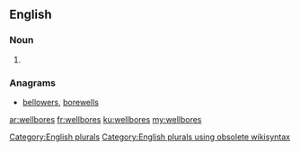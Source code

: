 ==English==

===Noun===
{{head|en}}

# {{plural of|wellbore}}

===Anagrams===
* [[bellowers#English|bellowers]], [[borewells#English|borewells]]

[[Category:English plurals]][[Category:English plurals using obsolete wikisyntax]]

[[ar:wellbores]]
[[fr:wellbores]]
[[ku:wellbores]]
[[my:wellbores]]